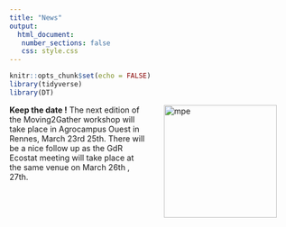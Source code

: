 ```yaml
---
title: "News"
output: 
  html_document:
   number_sections: false
   css: style.css
---
```




```r
knitr::opts_chunk$set(echo = FALSE)
library(tidyverse)
library(DT)
```



<img src="img/logo_m2g_rvb_300dpi.png" hspace = "30"  alt="mpe" width="200px" align="right"> </img>


**Keep the date !**  The next edition of the Moving2Gather workshop will take place in Agrocampus Ouest in Rennes, March 23rd 25th. There will be a nice follow up as the GdR Ecostat meeting will take place at the same venue on March 26th , 27th. 